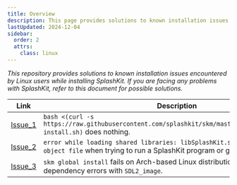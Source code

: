 ---
title: Overview
description: This page provides solutions to known installation issues encountered by Linux users while installing or using SplashKit.
lastUpdated: 2024-12-04
sidebar:
  order: 2
  attrs:
    class: linux
---

*This repository provides solutions to known installation issues encountered by Linux users while installing SplashKit. If you are facing any problems with SplashKit, refer to this document for possible solutions.*

| Link                                         | Description                                                                                                                     |
| -------------------------------------------- | ------------------------------------------------------------------------------------------------------------------------------- |
| [Issue_1](/troubleshoot/linux/linux-issue-1) | `bash <(curl -s https://raw.githubusercontent.com/splashkit/skm/master/installscripts/skm-install.sh)` does nothing. |
| [Issue_2](/troubleshoot/linux/linux-issue-2) | `error while loading shared libraries: libSplashKit.so: cannot open shared object file` when trying to run a SplashKit program or global install. |
| [Issue_3](/troubleshoot/linux/linux-issue-3) | `skm global install` fails on Arch-based Linux distributions due to `libjxl` dependency errors with `SDL2_image`. |
